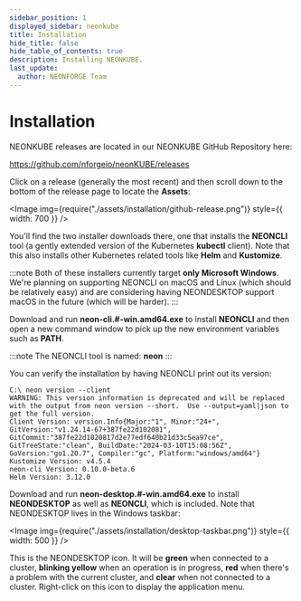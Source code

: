 ```yaml
---
sidebar_position: 1
displayed_sidebar: neonkube
title: Installation
hide_title: false
hide_table_of_contents: true
description: Installing NEONKUBE.
last_update:
  author: NEONFORGE Team
---
```



# Installation

NEONKUBE releases are located in our NEONKUBE GitHub Repository here:

https://github.com/nforgeio/neonKUBE/releases

Click on a release (generally the most recent) and then scroll down
to the bottom of the release page to locate the **Assets**:

<Image img={require("./assets/installation/github-release.png")} style={{ width: 700 }} />

You'll find the two installer downloads there, one that installs the **NEONCLI**
tool (a gently extended version of the Kubernetes **kubectl** client).  Note that
this also installs other Kubernetes related tools like **Helm** and **Kustomize**.

:::note
Both of these installers currently target **only Microsoft Windows**.  We're planning
on supporting NEONCLI on macOS and Linux (which should be relatively easy) and are
considering having NEONDESKTOP support macOS in the future (which will be harder).
:::

Download and run **neon-cli.#-win.amd64.exe** to install **NEONCLI** and then open a 
new command window to pick up the new environment variables such as **PATH**.

:::note
The NEONCLI tool is named: **neon**
:::

You can verify the installation by having NEONCLI print out its version:

```plain
C:\ neon version --client
WARNING: This version information is deprecated and will be replaced with the output from neon version --short.  Use --output=yaml|json to get the full version.
Client Version: version.Info{Major:"1", Minor:"24+", GitVersion:"v1.24.14-67+387fe22d102081", GitCommit:"387fe22d1020817d2e77edf640b21d33c5ea97ce", GitTreeState:"clean", BuildDate:"2024-03-10T15:08:56Z", GoVersion:"go1.20.7", Compiler:"gc", Platform:"windows/amd64"}
Kustomize Version: v4.5.4
neon-cli Version: 0.10.0-beta.6
Helm Version: 3.12.0
```

Download and run **neon-desktop.#-win.amd64.exe** to install **NEONDESKTOP** as
well as **NEONCLI**, which is included.  Note that NEONDESKTOP lives in the Windows
taskbar:

<Image img={require("./assets/installation/desktop-taskbar.png")} style={{ width: 500 }} />

This is the NEONDESKTOP icon.  It will be **green** when connected to a cluster, **blinking 
yellow** when an operation is in progress, **red** when there's a problem with the current
cluster, and **clear** when not connected to a cluster.  Right-click on this icon to display 
the application menu.
